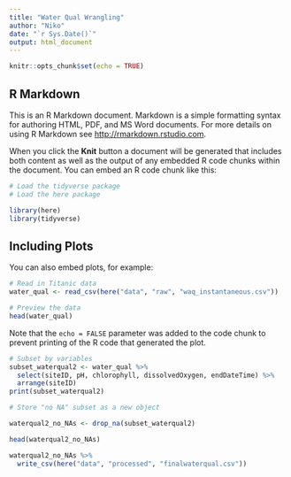 ```yaml
---
title: "Water Qual Wrangling"
author: "Niko"
date: "`r Sys.Date()`"
output: html_document
---
```


```r
knitr::opts_chunk$set(echo = TRUE)
```

## R Markdown

This is an R Markdown document. Markdown is a simple formatting syntax for authoring HTML, PDF, and MS Word documents. For more details on using R Markdown see <http://rmarkdown.rstudio.com>.

When you click the **Knit** button a document will be generated that includes both content as well as the output of any embedded R code chunks within the document. You can embed an R code chunk like this:

```r
# Load the tidyverse package
# Load the here package

library(here)
library(tidyverse)

```

## Including Plots

You can also embed plots, for example:

```r
# Read in Titanic data
water_qual <- read_csv(here("data", "raw", "waq_instantaneous.csv"))

# Preview the data
head(water_qual)
```

Note that the `echo = FALSE` parameter was added to the code chunk to prevent printing of the R code that generated the plot.

```r
# Subset by variables
subset_waterqual2 <- water_qual %>%
  select(siteID, pH, chlorophyll, dissolvedOxygen, endDateTime) %>%
  arrange(siteID)
print(subset_waterqual2)
```

```r
# Store "no NA" subset as a new object

waterqual2_no_NAs <- drop_na(subset_waterqual2)

head(waterqual2_no_NAs)
```


```r
waterqual2_no_NAs %>%
  write_csv(here("data", "processed", "finalwaterqual.csv"))
```

